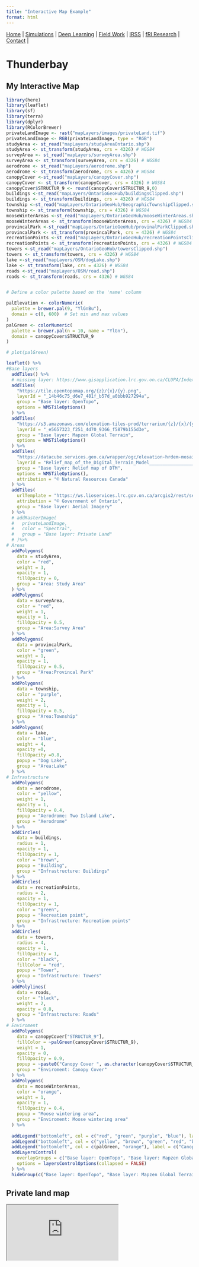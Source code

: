 ```yaml
---
title: "Interactive Map Example"
format: html
---
```

| [Home](index.html) | [Simulations](sim.html) | [Deep Learning](dl.html) | [Field Work](fieldwork.html) | [IRSS](https://irsslab.forestry.ubc.ca/){target="_blank"} | [fRI Research](https://friresearch.ca/){target="_blank"} | [Contact](mailto:137965368+hambrecht@users.noreply.github.com) |
# Thunderbay

## My Interactive Map

```r
library(here)
library(leaflet)
library(sf)
library(terra)
library(dplyr)
library(RColorBrewer)
privateLandImage <- rast("mapLayers/images/privateLand.tif")
privateLandImage <- RGB(privateLandImage, type = "RGB")
studyArea <- st_read("mapLayers/studyAreaOntario.shp")
studyArea <- st_transform(studyArea, crs = 4326) # WGS84
surveyArea <- st_read("mapLayers/surveyArea.shp")
surveyArea <- st_transform(surveyArea, crs = 4326) # WGS84
aerodrome <- st_read("mapLayers/aerodrome.shp")
aerodrome <- st_transform(aerodrome, crs = 4326) # WGS84
canopyCover <-st_read("mapLayers/canopyCover.shp")
canopyCover <- st_transform(canopyCover, crs = 4326) # WGS84
canopyCover$STRUCTUR_9 <- round(canopyCover$STRUCTUR_9,0)
buildings <-st_read("mapLayers/OntarioGeoHub/buildingsClipped.shp")
buildings <- st_transform(buildings, crs = 4326) # WGS84
township <-st_read("mapLayers/OntarioGeoHub/GeographicTownshipClipped.shp")
township <- st_transform(township, crs = 4326) # WGS84
mooseWinterAreas <-st_read("mapLayers/OntarioGeoHub/mooseWinterAreas.shp")
mooseWinterAreas <- st_transform(mooseWinterAreas, crs = 4326) # WGS84
provincalPark <-st_read("mapLayers/OntarioGeoHub/provinalParkClipped.shp")
provincalPark <- st_transform(provincalPark, crs = 4326) # WGS84
recreationPoints <-st_read("mapLayers/OntarioGeoHub/recreationPointsClipped.shp")
recreationPoints <- st_transform(recreationPoints, crs = 4326) # WGS84
towers <-st_read("mapLayers/OntarioGeoHub/towersClipped.shp")
towers <- st_transform(towers, crs = 4326) # WGS84
lake <-st_read("mapLayers/OSM/dogLake.shp")
lake <- st_transform(lake, crs = 4326) # WGS84
roads <-st_read("mapLayers/OSM/road.shp")
roads <- st_transform(roads, crs = 4326) # WGS84


# Define a color palette based on the 'name' column

palElevation <- colorNumeric(
  palette = brewer.pal(9, "YlGnBu"),
  domain = c(0, 600)  # Set min and max values
)
palGreen <- colorNumeric(
  palette = brewer.pal(n = 10, name = "YlGn"),
  domain = canopyCover$STRUCTUR_9
)

```
```r
# plot(palGreen)
```
```r
leaflet() %>%
#Base layers
  addTiles() %>%
  # missing layer: https://www.gisapplication.lrc.gov.on.ca/CLUPA/Index.html?site=CLUPA&viewer=CLUPA&locale=en-US
  addTiles(
    "https://tile.opentopomap.org/{z}/{x}/{y}.png",
    layerId = "_14b46c75_d6e7_481f_b57d_a0bbb927294a",
    group = "Base layer: OpenTopo",
    options = WMSTileOptions()
  ) %>%
  addTiles(
    "https://s3.amazonaws.com/elevation-tiles-prod/terrarium/{z}/{x}/{y}.png",
    layerId = "_e5657323_f251_4d70_9366_f5879b155d3e",
    group = "Base layer: Mapzen Global Terrain",
    options = WMSTileOptions()
  ) %>%
  addTiles(
    "https://datacube.services.geo.ca/wrapper/ogc/elevation-hrdem-mosaic",
    layerId = "Relief_map_of_the_Digital_Terrain_Model____________________Carte_de_relief_du_Mod_le_Num_rique_de_Terrain__139f2d65_7f2c_44b9_834a_01214bd59908",
    group = "Base layer: Relief map of DTM",
    options = WMSTileOptions(),
    attribution = "© Natural Resources Canada"
  ) %>%
  addTiles(
    urlTemplate = "https://ws.lioservices.lrc.gov.on.ca/arcgis2/rest/services/LIO_Imagery/Ontario_Imagery_Web_Map_Service/MapServer/WMTS/tile/1.0.0/LIO_Imagery_Ontario_Imagery_Web_Map_Service/default/GoogleMapsCompatible/{z}/{y}/{x}.jpg",
    attribution = "© Government of Ontario",
    group = "Base layer: Aerial Imagery"
  ) %>%
  # addRasterImage(
  #   privateLandImage,
  #   color = "Spectral",
  #   group = "Base layer: Private Land"
  # )%>%
# Areas
  addPolygons(
    data = studyArea,
    color = "red",
    weight = 3,
    opacity = 1,
    fillOpacity = 0,
    group = "Area: Study Area"
  ) %>%
  addPolygons(
    data = surveyArea,
    color = "red",
    weight = 1,
    opacity = 1,
    fillOpacity = 0.5,
    group = "Area:Survey Area"
  ) %>%
  addPolygons(
    data = provincalPark,
    color = "green",
    weight = 1,
    opacity = 1,
    fillOpacity = 0.5,
    group = "Area:Provincal Park"
  ) %>%
  addPolygons(
    data = township,
    color = "purple",
    weight = 2,
    opacity = 1,
    fillOpacity = 0.5,
    group = "Area:Township"
  ) %>%
  addPolygons(
    data = lake,
    color = "blue",
    weight = 4,
    opacity =0,
    fillOpacity =0.8,
    popup = "Dog Lake",
    group = "Area:Lake"
  ) %>%
# Infrastructure
  addPolygons(
    data = aerodrome,
    color = "yellow",
    weight = 1,
    opacity = 1,
    fillOpacity = 0.4,
    popup = "Aerodrome: Two Island Lake",
    group = "Aerodrome"
  ) %>%
  addCircles(
    data = buildings,
    radius = 1,
    opacity = 1,
    fillOpacity = 1,
    color = "brown",
    popup = "Building",
    group = "Infrastructure: Buildings"
  ) %>%
  addCircles(
    data = recreationPoints,
    radius = 2,
    opacity = 1,
    fillOpacity = 1,
    color = "green",
    popup = "Recreation point",
    group = "Infrastructure: Recreation points"
  ) %>%
  addCircles(
    data = towers,
    radius = 4,
    opacity = 1,
    fillOpacity = 1,
    color = "black",
    fillColor = "red",
    popup = "Tower",
    group = "Infrastructure: Towers"
  ) %>%
  addPolylines(
    data = roads,
    color = "black",
    weight = 2,
    opacity = 0.8,
    group = "Infrastructure: Roads"
  ) %>%
# Enviroment
  addPolygons(
    data = canopyCover["STRUCTUR_9"],
    fillColor = ~palGreen(canopyCover$STRUCTUR_9),
    weight = 1,
    opacity = 0,
    fillOpacity = 0.9,
    popup = ~paste0("Canopy Cover ", as.character(canopyCover$STRUCTUR_9),"%"),
    group = "Enviroment: Canopy Cover"
  ) %>%
  addPolygons(
    data = mooseWinterAreas,
    color = "orange",
    weight = 1,
    opacity = 1,
    fillOpacity = 0.4,
    popup = "Moose wintering area",
    group = "Enviroment: Moose wintering area"
  ) %>%
  
  addLegend("bottomleft", col = c("red", "green", "purple", "blue"), label = c("Survey area", "Provincal Park","Township", "Dog Lake"), title = "Area") %>%
  addLegend("bottomleft", col = c("yellow", "brown", "green", "red", "black"), label = c("Aerodrome: Two Island Lake", "Building", "Recreation point", "Tower", "Road"), title = "Infrastructure") %>%
  addLegend("bottomleft", col = c(palGreen, "orange"), label = c("Canopy Cover", "Moose Wintering Area"), title = "Enviroment") %>%
  addLayersControl(
    overlayGroups = c("Base layer: OpenTopo", "Base layer: Mapzen Global Terrain", "Base layer: Relief map of DTM", "Base layer: Aerial Imagery", "Base layer: Private Land", "Area:Survey Area", "Area:Provincal Park", "Area:Township", "Area:Lake", "Aerodrome", "Infrastructure: Buildings", "Infrastructure: Recreation points", "Infrastructure: Towers", "Infrastructure: Roads", "Enviroment: Canopy Cover","Enviroment: Moose wintering area"),
    options = layersControlOptions(collapsed = FALSE)
  ) %>%
  hideGroup(c("Base layer: OpenTopo", "Base layer: Mapzen Global Terrain", "Base layer: Relief map of DTM", "Base layer: Aerial Imagery", "Base layer: Private Land", "Area:Provincal Park", "Area:Township", "Area:Lake", "Aerodrome", "Infrastructure: Buildings", "Infrastructure: Recreation points", "Infrastructure: Towers", "Infrastructure: Roads", "Enviroment: Canopy Cover","Enviroment: Moose wintering area"))
```

## Private land map
<iframe src="https://www.lioapplications.lrc.gov.on.ca/CLUPA/index.html?viewer=CLUPA.CLUPA&locale=en-CA">


